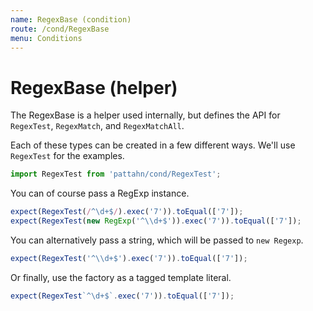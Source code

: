```yaml
---
name: RegexBase (condition)
route: /cond/RegexBase
menu: Conditions
---
```


# RegexBase (helper)

The RegexBase is a helper used internally, but defines the API for `RegexTest`,
`RegexMatch`, and `RegexMatchAll`.

Each of these types can be created in a few different ways. We'll use `RegexTest` for
the examples.

```js
import RegexTest from 'pattahn/cond/RegexTest';
```

You can of course pass a RegExp instance.

```js
expect(RegexTest(/^\d+$/).exec('7')).toEqual(['7']);
expect(RegexTest(new RegExp('^\\d+$')).exec('7')).toEqual(['7']);
```

You can alternatively pass a string, which will be passed to `new Regexp`.

```js
expect(RegexTest('^\\d+$').exec('7')).toEqual(['7']);
```

Or finally, use the factory as a tagged template literal.

```js
expect(RegexTest`^\d+$`.exec('7')).toEqual(['7']);
```

